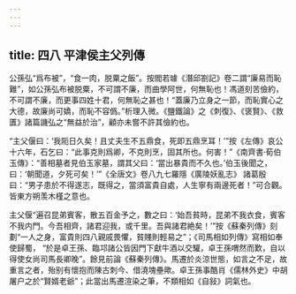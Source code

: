 ```yaml
---
---
---
```

title: 四八 平津侯主父列傳
---




公孫弘“爲布被”，“食一肉，脱粟之飯”。按閻若璩《潛邱劄記》卷二謂“廉易而恥難”，如公孫弘布被脱粟，不可謂不廉，而曲學阿世，何無恥也！馮道刻苦儉約，不可謂不廉，而更事四姓十君，何無恥之甚也！“蓋廉乃立身之一節，而恥實心之大德，故廉尚可嬌，而恥不容僞。”析理入微。《鹽鐵論》之《刺復》、《褒賢》、《救匱》諸篇譏弘之“無益於治”，顧亦未嘗不許其儉約也。

“主父偃曰：‘我阨日久矣！且丈夫生不五鼎食，死即五鼎烹耳！’”按《左傳》哀公十六年，石乞曰：“此事克則爲卿，不克則烹，固其所也。何害！”《南齊書·荀伯玉傳》：“善相墓者見伯玉家墓，謂其父曰：‘當出暴貴而不久也。’伯玉後聞之，曰：‘朝聞道，夕死可矣！’”《全唐文》卷八九七羅隱《廣陵妖亂志》 諸葛殷曰：“男子患於不得遂志，既得之，當須富貴自處，人生寧有兩邊死者！”可合觀。皆東方朔羡木槿之意也。

主父偃“遍召昆弟賓客，散五百金予之，數之曰：‘始吾貧時，昆弟不我衣食，賓客不我内門。今吾相齊，諸君迎我，或千里。吾與諸君絶矣！’”按《蘇秦列傳》刻劃“一人之身，富貴則四八親戚畏懼，貧賤則輕易之”；《司馬相如列傳》寫相如奉使歸蜀， “於是卓王孫、臨邛諸公皆因門下獻牛酒以交驩，卓王孫喟然而歎，自以得使女尚司馬長卿晚”。餘見前論《蘇秦列傳》。馬遷於炎涼世態，如言之不足，故重言之者，殆别有懷抱而陳古刺今、借澆塊壘歟。卓王孫事酷肖《儒林外史》中胡屠户之於“賢婿老爺”；此當出馬遷渲染之筆，不類相如《自敍》詞氣也。